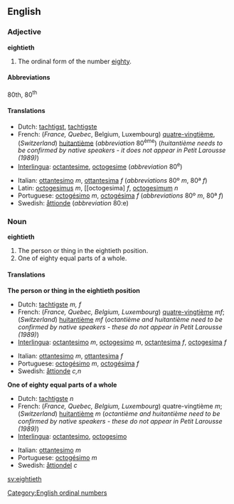 ==English==
===Adjective===
'''eightieth'''

# The ordinal form of the number [[eighty]].

====Abbreviations====
80th, 80<sup>th</sup>

====Translations====
{{top}}
*Dutch: [[tachtigst]], [[tachtigste]]
*French: (''France, Quebec'', Belgium, Luxembourg) [[quatre-vingtième]], (''Switzerland'') [[huitantième]] (''abbreviation'' 80<sup>ème</sup>) (''huitantième needs to be confirmed by native speakers - it does not appear in Petit Larousse (1989)'')
*[[Interlingua]]: [[octantesime]], [[octogesime]] (''abbreviation'' 80<sup>e</sup>)
{{mid}}
*Italian: [[ottantesimo]] ''m'', [[ottantesima]] ''f'' (''abbreviations'' 80º ''m'', 80ª ''f'')
*Latin: [[octogesimus]] ''m'', [[octogesima] ''f'', [[octogesimum]] ''n''
*Portuguese: [[octogésimo]] ''m'', [[octogésima]] ''f'' (''abbreviations'' 80º ''m'', 80ª ''f'')
*Swedish: [[åttionde]] (''abbreviation'' 80:e)
{{bottom}}

===Noun===
'''eightieth'''

#The person or thing in the eightieth position.
#One of eighty equal parts of a whole.

====Translations====
'''The person or thing in the eightieth position'''
{{top}}
*Dutch: [[tachtigste]] ''m, f''
*French: (''France, Quebec, Belgium, Luxembourg'') [[quatre-vingtième]]  ''mf''; (''Switzerland'') [[huitantième]] ''mf'' (''octantième and huitantième need to be confirmed by native speakers - these do not appear in Petit Larousse (1989)'')
*[[Interlingua]]: [[octantesimo]] ''m'', [[octogesimo]] ''m'', [[octantesima]] ''f'', [[octogesima]] ''f''
{{mid}}
*Italian: [[ottantesimo]] ''m'', [[ottantesima]] ''f''
*Portuguese: [[octogésimo]] ''m'', [[octogésima]] ''f''
*Swedish: [[åttionde]] ''c,n''
{{bottom}}

'''One of eighty equal parts of a whole'''
{{top}}
*Dutch: [[tachtigste]] ''n''
*French: (''France, Quebec, Belgium, Luxembourg'') quatre-vingtième ''m'';  (''Switzerland'') [[huitantième]] ''m'' (''octantième and huitantième need to be confirmed by native speakers - these do not appear in Petit Larousse (1989)'')
*[[Interlingua]]: [[octantesimo]], [[octogesimo]]
{{mid}}
*Italian: [[ottantesimo]] ''m''
*Portuguese: [[octogésimo]] ''m''
*Swedish: [[åttiondel]] ''c''
{{bottom}}

[[Category:English ordinal numbers]]

[[sv:eightieth]]